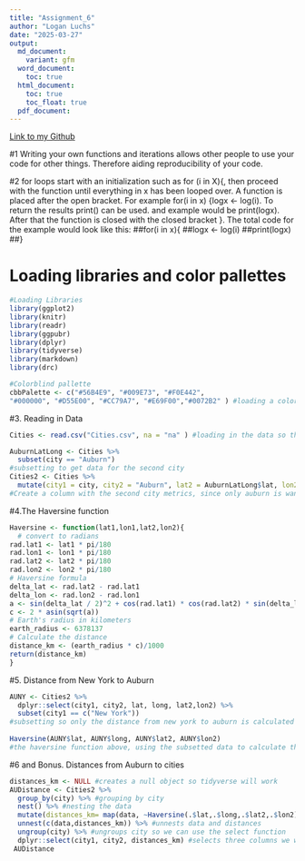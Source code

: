 ```yaml
---
title: "Assignment_6"
author: "Logan Luchs"
date: "2025-03-27"
output:
  md_document:
    variant: gfm
  word_document:
    toc: true
  html_document:
    toc: true
    toc_float: true
  pdf_document:
---
```

[Link to my Github](https://github.com/Logz1n/Reproducibility_Class)

#1 Writing your own functions and iterations allows other people to use your code for other things. Therefore aiding reproducibility of your code.

#2 for loops start with an initialization such as for (i in X){, then proceed with the function until everything in x has been looped over. A function is placed after the open bracket. For example for(i in x) {logx <- log(i). To return the results print() can be used. and example would be print(logx). After that the function is closed with the closed bracket }. The total code for the example would look like this:
##for(i in x){
##logx <- log(i)
##print(logx)
##}

# Loading libraries and color pallettes
```r
#Loading Libraries
library(ggplot2) 
library(knitr)
library(readr)
library(ggpubr)
library(dplyr)
library(tidyverse)
library(markdown)
library(drc)

#Colorblind pallette
cbbPalette <- c("#56B4E9", "#009E73", "#F0E442",
"#000000", "#D55E00", "#CC79A7", "#E69F00","#0072B2" ) #loading a color pallette

```

#3. Reading in Data
```r
Cities <- read.csv("Cities.csv", na = "na" ) #loading in the data so that R understands na is na so the column is numeric

AuburnLatLong <- Cities %>%
  subset(city == "Auburn")
#subsetting to get data for the second city
Cities2 <- Cities %>%
  mutate(city1 = city, city2 = "Auburn", lat2 = AuburnLatLong$lat, lon2 = AuburnLatLong$long)
#Create a column with the second city metrics, since only auburn is wanted
```

#4.The Haversine function
```r
Haversine <- function(lat1,lon1,lat2,lon2){
  # convert to radians
rad.lat1 <- lat1 * pi/180
rad.lon1 <- lon1 * pi/180
rad.lat2 <- lat2 * pi/180
rad.lon2 <- lon2 * pi/180
# Haversine formula
delta_lat <- rad.lat2 - rad.lat1
delta_lon <- rad.lon2 - rad.lon1
a <- sin(delta_lat / 2)^2 + cos(rad.lat1) * cos(rad.lat2) * sin(delta_lon / 2)^2
c <- 2 * asin(sqrt(a))
# Earth's radius in kilometers
earth_radius <- 6378137
# Calculate the distance
distance_km <- (earth_radius * c)/1000
return(distance_km)
}
```

#5. Distance from New York to Auburn
```r
AUNY <- Cities2 %>%
  dplyr::select(city1, city2, lat, long, lat2,lon2) %>%
  subset(city1 == c("New York"))
#subsetting so only the distance from new york to auburn is calculated
  
Haversine(AUNY$lat, AUNY$long, AUNY$lat2, AUNY$lon2)
#the haversine function above, using the subsetted data to calculate the distance

```

#6 and Bonus. Distances from Auburn to cities
```r

distances_km <- NULL #creates a null object so tidyverse will work
AUDistance <- Cities2 %>%
  group_by(city) %>% #grouping by city
  nest() %>% #nesting the data
  mutate(distances_km= map(data, ~Haversine(.$lat,.$long,.$lat2,.$lon2))) %>% #creates a new column after mapping the data and doing the haversine function
  unnest(c(data,distances_km)) %>% #unnests data and distances
  ungroup(city) %>% #ungroups city so we can use the select function
  dplyr::select(city1, city2, distances_km) #selects three columns we want in the resulting dataframe (removes excess garbage)
 AUDistance
```




